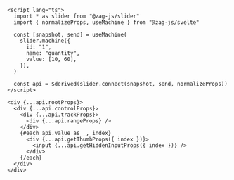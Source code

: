 ```svelte
<script lang="ts">
  import * as slider from "@zag-js/slider"
  import { normalizeProps, useMachine } from "@zag-js/svelte"

  const [snapshot, send] = useMachine(
    slider.machine({
      id: "1",
      name: "quantity",
      value: [10, 60],
    }),
  )

  const api = $derived(slider.connect(snapshot, send, normalizeProps))
</script>

<div {...api.rootProps}>
  <div {...api.controlProps}>
    <div {...api.trackProps}>
      <div {...api.rangeProps} />
    </div>
    {#each api.value as _, index}
      <div {...api.getThumbProps({ index })}>
        <input {...api.getHiddenInputProps({ index })} />
      </div>
    {/each}
  </div>
</div>
```
